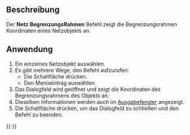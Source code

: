 <languages/>

{{Docnav/de
|[[Mesh EvaluateSolid/de|FestkörperUntersuchen]]
|[[Mesh_VertexCurvature/de|KnotenKrümmung]]
|[[Mesh_Workbench/de|Netze Arbeitsbereich]]
|IconL=Mesh_EvaluateSolid.svg
|IconR=Mesh_VertexCurvature.svg
|IconC=Workbench_Mesh.svg
}}

{{GuiCommand/de
|Name=Mesh BoundingBox‏‎
|Name/de=Mesh BegrenzungsRahmen
|MenuLocation=Netze → Analysieren → Begrenzungsrahmen-Info
|Workbenches=[[Mesh Workbench/de|Mesh]]
}}

<span id="Description"></span>
==Beschreibung==

Der '''Netz BegrenzungsRahmen''' Befehl zeigt die Begrenzungsrahmen Koordinaten eines Netzobjekts an.

<span id="Usage"></span>
==Anwendung==

# Ein einzelnes Netzobjekt auswählen.
# Es gibt mehrere Wege, den Befehl aufzurufen:
#* Die Schaltfläche {{Button|[[Image:Mesh_BoundingBox.svg|16px]] [[Mesh_BoundingBox/de|Begrenzungsrahmen-Info]]}} drücken.
#* Den Menüeintrag {{MenuCommand|Netze → Analysieren → [[Image:Mesh_BoundingBox.svg|16px]] Begrenzungsrahmen-Info}} auswählen.
# Das Dialogfeld {{MenuCommand|Begrenzungen}} wird geöffnet und zeigt die Koordinaten des Begrenzungsrahmens des Objekts an.
# Dieselben Informationen werden auch im [[Report_View/de|Ausgabefenster]] angezeigt.
# Die Schaltfläche {{Button|OK}} drücken, um das Dialogfeld zu schließen und den Befehl zu beenden.


{{Docnav/de
|[[Mesh EvaluateSolid/de|FestkörperUntersuchen]]
|[[Mesh_VertexCurvature/de|KnotenKrümmung]]
|[[Mesh_Workbench/de|Netze Arbeitsbereich]]
|IconL=Mesh_EvaluateSolid.svg
|IconR=Mesh_VertexCurvature.svg
|IconC=Workbench_Mesh.svg
}}

{{Mesh Tools navi{{#translation:}}}}
{{Userdocnavi{{#translation:}}}}
{{clear}}